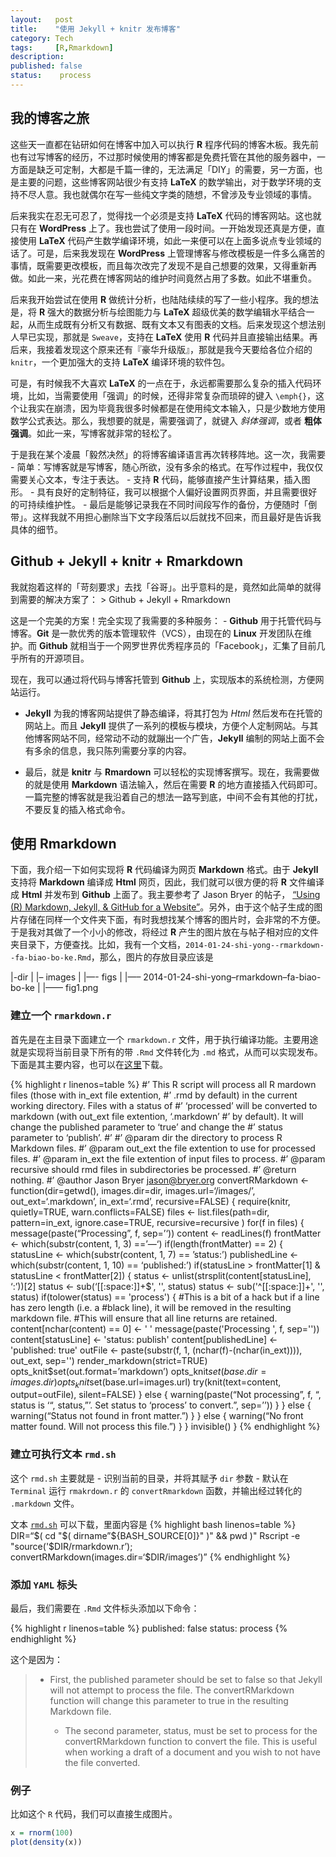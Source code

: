```yaml
---
layout:   post
title:    "使用 Jekyll + knitr 发布博客"
category: Tech 
tags:     [R,Rmarkdown]
description: 
published: false
status:    process
---
```


## 我的博客之旅

这些天一直都在钻研如何在博客中加入可以执行 **R** 程序代码的博客木板。我先前也有过写博客的经历，不过那时候使用的博客都是免费托管在其他的服务器中，一方面是缺乏可定制，大都是千篇一律的，无法满足「DIY」的需要，另一方面，也是主要的问题，这些博客网站很少有支持 **LaTeX** 的数学输出，对于数学环境的支持不尽人意。我也就偶尔在写一些纯文字类的随想，不曾涉及专业领域的事情。

后来我实在忍无可忍了，觉得找一个必须是支持 **LaTeX** 代码的博客网站。这也就只有在 **WordPress** 上了。我也尝试了使用一段时间。一开始发现还真是方便，直接使用 **LaTeX** 代码产生数学编译环境，如此一来便可以在上面多说点专业领域的话了。可是，后来我发现在 **WordPress** 上管理博客与修改模板是一件多么痛苦的事情，既需要更改模板，而且每次改完了发现不是自己想要的效果，又得重新再做。如此一来，光花费在博客网站的维护时间竟然占用了多数。如此不堪重负。

后来我开始尝试在使用  **R** 做统计分析，也陆陆续续的写了一些小程序。我的想法是，将 **R** 强大的数据分析与绘图能力与 **LaTeX** 超级优美的数学编辑水平结合一起，从而生成既有分析又有数据、既有文本又有图表的文档。后来发现这个想法别人早已实现，那就是 `Sweave`，支持在 **LaTeX** 使用 **R** 代码并且直接输出结果。再后来，我接着发现这个原来还有『豪华升级版』，那就是我今天要给各位介绍的 `knitr`，一个更加强大的支持 **LaTeX** 编译环境的软件包。

可是，有时候我不大喜欢 **LaTeX** 的一点在于，永远都需要那么复杂的插入代码环境，比如，当需要使用「强调」的时候，还得非常复杂而琐碎的键入 `\emph{}`，这个让我实在崩溃，因为毕竟我很多时候都是在使用纯文本输入，只是少数地方使用数学公式表达。那么，我想要的就是，需要强调了，就键入 *斜体强调*，或者 **粗体强调**。如此一来，写博客就非常的轻松了。

于是我在某个凌晨「毅然决然」的将博客编译语言再次转移阵地。这一次，我需要
 - 简单：写博客就是写博客，随心所欲，没有多余的格式。在写作过程中，我仅仅需要关心文本，专注于表达。
 - 支持 **R** 代码，能够直接产生计算结果，插入图形。
 - 具有良好的定制特征，我可以根据个人偏好设置网页界面，并且需要很好的可持续维护性。
 - 最后是能够记录我在不同时间段写作的备份，方便随时「倒带」。这样我就不用担心删除当下文字段落后以后就找不回来，而且最好是告诉我具体的细节。
 
## Github + Jekyll + knitr + Rmarkdown

我就抱着这样的「苛刻要求」去找「谷哥」。出乎意料的是，竟然如此简单的就得到需要的解决方案了：
> Github + Jekyll + Rmarkdown

这是一个完美的方案！完全实现了我需要的多种服务：
- **Github** 用于托管代码与博客。**Git** 是一款优秀的版本管理软件（VCS），由现在的 **Linux** 开发团队在维护。而 **Github** 就相当于一个网罗世界优秀程序员的「Facebook」，汇集了目前几乎所有的开源项目。

  现在，我可以通过将代码与博客托管到 **Github** 上，实现版本的系统检测，方便网站运行。
  
- **Jekyll** 为我的博客网站提供了静态编译，将其打包为 *Html* 然后发布在托管的网站上。而且 **Jekyll** 提供了一系列的模板与模块，方便个人定制网站。与其他博客网站不同，经常动不动的就蹦出一个广告，**Jekyll** 编制的网站上面不会有多余的信息，我只陈列需要分享的内容。

- 最后，就是 **knitr** 与 **Rmardown** 可以轻松的实现博客撰写。现在，我需要做的就是使用 **Markdown** 语法输入，然后在需要 **R** 的地方直接插入代码即可。一篇完整的博客就是我沿着自己的想法一路写到底，中间不会有其他的打扰，不要反复的插入格式命令。

## 使用 **Rmarkdown** 

下面，我介绍一下如何实现将 **R** 代码编译为网页 **Markdown** 格式。由于 **Jekyll** 支持将 **Markdown** 编译成 **Html** 网页，因此，我们就可以很方便的将 **R** 文件编译成 **Html** 并发布到 **Github** 上面了。我主要参考了 Jason Bryer 的帖子， ["Using (R) Markdown, Jekyll, & GitHub for a Website"](http://jason.bryer.org/posts/2012-12-10/Markdown_Jekyll_R_for_Blogging.html)。另外，由于这个帖子生成的图片存储在同样一个文件夹下面，有时我想找某个博客的图片时，会非常的不方便。于是我对其做了一个小小的修改，将经过 **R** 产生的图片放在与帖子相对应的文件夹目录下，方便查找。比如，我有一个文档，`2014-01-24-shi-yong--rmarkdown--fa-biao-bo-ke.Rmd`，那么，图片的存放目录应该是

|-dir
|
|-- images
|
|---- figs
|
|----- 2014-01-24-shi-yong--rmarkdown--fa-biao-bo-ke
|
|------ fig1.png

### 建立一个 `rmarkdown.r`

首先是在主目录下面建立一个 `rmarkdown.r` 文件，用于执行编译功能。主要用途就是实现将当前目录下所有的带 `.Rmd` 文件转化为 `.md` 格式，从而可以实现发布。下面是其主要内容，也可以在[这里](/cn/_post/rmarkdwn.r)下载。

{% highlight r linenos=table %}
        #' This R script will process all R mardown files (those with in_ext file extention,
        #' .rmd by default) in the current working directory. Files with a status of
        #' 'processed' will be converted to markdown (with out_ext file extention, '.markdown'
        #' by default). It will change the published parameter to 'true' and change the
        #' status parameter to 'publish'.
        #' 
        #' @param dir the directory to process R Markdown files.
        #' @param out_ext the file extention to use for processed files.
        #' @param in_ext the file extention of input files to process.
        #' @param recursive should rmd files in subdirectories be processed.
        #' @return nothing.
        #' @author Jason Bryer <jason@bryer.org>
        convertRMarkdown <- function(dir=getwd(), images.dir=dir, images.url='/images/',
                   out_ext='.markdown', in_ext='.rmd', recursive=FALSE) {
          require(knitr, quietly=TRUE, warn.conflicts=FALSE)
          files <- list.files(path=dir, pattern=in_ext, ignore.case=TRUE, recursive=recursive        )
          for(f in files) {
            message(paste("Processing ", f, sep=''))
            content <- readLines(f)
            frontMatter <- which(substr(content, 1, 3) == '---')
            if(length(frontMatter) == 2) {
              statusLine <- which(substr(content, 1, 7) == 'status:')
              publishedLine <- which(substr(content, 1, 10) == 'published:')
              if(statusLine > frontMatter[1] & statusLine < frontMatter[2]) {
                status <- unlist(strsplit(content[statusLine], ':'))[2]
                status <- sub('[[:space:]]+$', '', status)
                status <- sub('^[[:space:]]+', '', status)
                if(tolower(status) == 'process') {
                  #This is a bit of a hack but if a line has zero length (i.e. a
                  #black line), it will be removed in the resulting markdown file.
                  #This will ensure that all line returns are retained.
                  content[nchar(content) == 0] <- ' '
                  message(paste('Processing ', f, sep=''))
                  content[statusLine] <- 'status: publish'
                  content[publishedLine] <- 'published: true'
                  outFile <- paste(substr(f, 1, (nchar(f)-(nchar(in_ext)))), out_ext, sep='')
                  render_markdown(strict=TRUE)
                  opts_knit$set(out.format='markdown')
                  opts_knit$set(base.dir=images.dir)
                  opts_knit$set(base.url=images.url)
                  try(knit(text=content, output=outFile), silent=FALSE)
                } else {
                  warning(paste("Not processing ", f, ", status is '", status, 
                          "'. Set status to 'process' to convert.", sep=''))
                }
              } else {
                warning("Status not found in front matter.")
              }
            } else {
              warning("No front matter found. Will not process this file.")
            }
          }
          invisible()
        }
{% endhighlight %}

### 建立可执行文本 `rmd.sh`

这个 `rmd.sh` 主要就是
- 识别当前的目录，并将其赋予 `dir` 参数
- 默认在 `Terminal` 运行 `rmakrdown.r` 的 `convertRmarkdown` 函数，并输出经过转化的 `.markdown` 文件。

文本 [`rmd.sh`](/cn/_post/rmd.sh) 可以下载，里面内容是
{% highlight bash linenos=table %}
DIR="$( cd "$( dirname "${BASH_SOURCE[0]}" )" && pwd )"
Rscript -e "source('$DIR/rmarkdown.r'); convertRMarkdown(images.dir='$DIR/images')"
{% endhighlight %}

### 添加 `YAML` 标头
 
最后，我们需要在 `.Rmd` 文件标头添加以下命令：

{% highlight r linenos=table %}
    published: false
    status: process
{% endhighlight %}

这个是因为：
<blockquote>
  <p> - First, the published parameter should be set to false so that Jekyll will not attempt to process the file. The convertRMarkdown function will change this parameter to true in the resulting Markdown file. </p>
  
  <p> - The second parameter, status, must be set to process for the convertRMarkdown function to convert the file. This is useful when working a draft of a document and you wish to not have the file converted. </p>
  
</blockquote>

### 例子

比如这个 `R` 代码，我们可以直接生成图片。
```r
x = rnorm(100)
plot(density(x))
```


